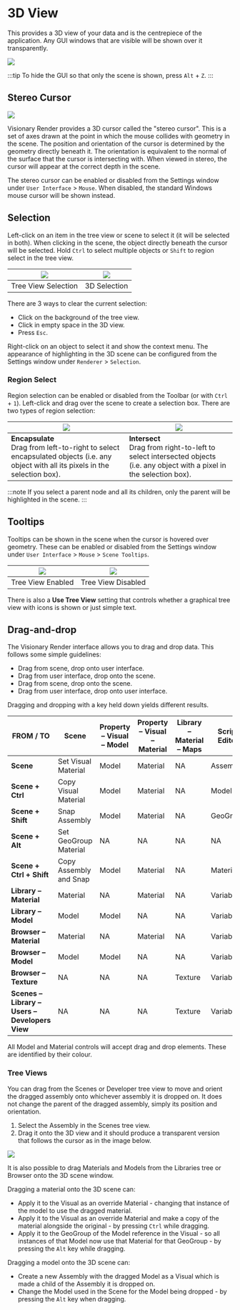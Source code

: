 # 3D View

This provides a 3D view of your data and is the centrepiece of the application. Any GUI windows that are visible will be shown over it transparently.

![](/img/visionary-render/scene/3d-view/overview.png)

:::tip
To hide the GUI so that only the scene is shown, press `Alt` + `Z`.
:::

## Stereo Cursor

![](/img/visionary-render/scene/3d-view/stereo-cursor.png)

Visionary Render provides a 3D cursor called the "stereo cursor". This is a set of axes drawn at the point in which the mouse collides with geometry in the scene. The position and orientation of the cursor is determined by the geometry directly beneath it. The orientation is equivalent to the normal of the surface that the cursor is intersecting with. When viewed in stereo, the cursor will appear at the correct depth in the scene.

The stereo cursor can be enabled or disabled from the Settings window under `User Interface` > `Mouse`. When disabled, the standard Windows mouse cursor will be shown instead.

## Selection

Left-click on an item in the tree view or scene to select it (it will be selected in both). When clicking in the scene, the object directly beneath the cursor will be selected. Hold `Ctrl` to select multiple objects or `Shift` to region select in the tree view.

| ![](/img/visionary-render/scene/3d-view/selection1.png) | ![](/img/visionary-render/scene/3d-view/selection2.png) |
|-------------------------|-------------------------|
| Tree View Selection     | 3D Selection            |

There are 3 ways to clear the current selection:

-   Click on the background of the tree view.
-   Click in empty space in the 3D view.
-   Press `Esc`.

Right-click on an object to select it and show the context menu. The appearance of highlighting in the 3D scene can be configured from the Settings window under `Renderer` > `Selection`.

### Region Select

Region selection can be enabled or disabled from the Toolbar (or with `Ctrl` + `1`). Left-click and drag over the scene to create a selection box. There are two types of region selection:

| ![](/img/visionary-render/scene/3d-view/region-select1.png)                                                                                                         | ![](/img/visionary-render/scene/3d-view/region-select2.png)                                                                                               |
|---------------------------------------------------------------------------------------------------------------------------------------|-----------------------------------------------------------------------------------------------------------------------------|
| **Encapsulate**<br/>Drag from left-to-right to select encapsulated objects (i.e. any object with all its pixels in the selection box). | **Intersect**<br/>Drag from right-to-left to select intersected objects (i.e. any object with a pixel in the selection box). |

:::note
If you select a parent node and all its children, only the parent will be highlighted in the scene.
:::

## Tooltips

Tooltips can be shown in the scene when the cursor is hovered over geometry. These can be enabled or disabled from the Settings window under `User Interface` > `Mouse` > `Scene Tooltips`.

| ![](/img/visionary-render/scene/3d-view/scene-tooltips1.png) | ![](/img/visionary-render/scene/3d-view/scene-tooltips2.png) |
|--------------------------|--------------------------|
| Tree View Enabled        | Tree View Disabled       |

There is also a **Use Tree View** setting that controls whether a graphical tree view with icons is shown or just simple text.

## Drag-and-drop

The Visionary Render interface allows you to drag and drop data. This follows some simple guidelines:

-   Drag from scene, drop onto user interface.
-   Drag from user interface, drop onto the scene.
-   Drag from scene, drop onto the scene.
-   Drag from user interface, drop onto user interface.

Dragging and dropping with a key held down yields different results.

| FROM / TO                                      | Scene               | Property – Visual – Model | Property – Visual – Material | Library – Material – Maps | Script Editor |
|------------------------------------------------|------------------------|---------------------------|------------------------------|---------------------------|---------------|
| **Scene**                                   | Set Visual Material    | Model                     | Material                     | NA                        | Assembly      |
| **Scene + Ctrl**                            | Copy Visual Material   | Model                     | Material                     | NA                        | Model         |
| **Scene + Shift**                           | Snap Assembly          | Model                     | Material                     | NA                        | GeoGroup      |
| **Scene + Alt**                             | Set GeoGroup Material  | NA                        | NA                           | NA                        | NA            |
| **Scene + Ctrl + Shift**                    | Copy Assembly and Snap | Model                     | Material                     | NA                        | Material      |
| **Library – Material**                         | Material               | NA                        | Material                     | NA                        | Variable      |
| **Library – Model**                            | Model                  | Model                     | NA                           | NA                        | Variable      |
| **Browser – Material**                         | Material               | NA                        | Material                     | NA                        | Variable      |
| **Browser – Model**                            | Model                  | Model                     | NA                           | NA                        | Variable      |
| **Browser – Texture**                          | NA                     | NA                        | NA                           | Texture                   | Variable      |
| **Scenes – Library – Users – Developers View** | NA                     | NA                        | NA                           | Texture                   | Variable      |

All Model and Material controls will accept drag and drop elements. These are identified by their colour.

### Tree Views

You can drag from the Scenes or Developer tree view to move and orient the dragged assembly onto whichever assembly it is dropped on. It does not change the parent of the dragged assembly, simply its position and orientation.

1.  Select the Assembly in the Scenes tree view.
2.  Drag it onto the 3D view and it should produce a transparent version that follows the cursor as in the image below.

![](/img/visionary-render/scene/3d-view/drag-and-drop.png)

It is also possible to drag Materials and Models from the Libraries tree or Browser onto the 3D scene window.

Dragging a material onto the 3D scene can:

-   Apply it to the Visual as an override Material - changing that instance of the model to use the dragged material.
-   Apply it to the Visual as an override Material and make a copy of the material alongside the original - by pressing `Ctrl` while dragging.
-   Apply it to the GeoGroup of the Model reference in the Visual - so all instances of that Model now use that Material for that GeoGroup - by pressing the `Alt` key while dragging.

Dragging a model onto the 3D scene can:

-   Create a new Assembly with the dragged Model as a Visual which is made a child of the Assembly it is dropped on.
-   Change the Model used in the Scene for the Model being dropped - by pressing the `Alt` key when dragging.
